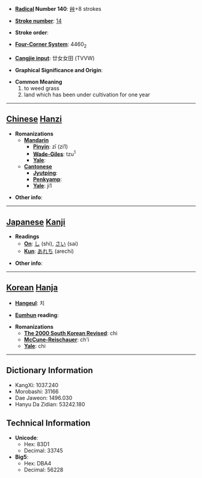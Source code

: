 * '''[[Wiktionary:Chinese radical index| Radical]] Number 140''': [[Wiktionary:Chinese radical index 艸|艸]]+8 strokes

* '''[[Wiktionary:Chinese total strokes index|Stroke number]]''': [[Wiktionary:Chinese total strokes index 14|14]]

* '''Stroke order''': 

* '''[[Wiktionary:Chinese four corner index|Four-Corner System]]''': 4460<sub>2</sub>

* '''[[Wiktionary:Chinese Cangjie index|Cangjie input]]''': 廿女女田 (TVVW)

* '''Graphical Significance and Origin''': 

* '''Common Meaning'''
*#to weed grass
*# land which has been under cultivation for one year


----

== [[Chinese]] [[Hanzi]] ==

* '''Romanizations'''
** '''[[Mandarin]]'''
*** '''[[Pinyin]]''': zī (zi1)
*** '''[[Wade-Giles]]''': tzu<sup>1</sup>
*** '''[[Yale]]''': 
** '''[[Cantonese]]'''
*** '''[[Jyutping]]''':
*** '''[[Penkyamp]]''': 
*** '''[[Yale]]''': ji1

* '''Other info''': 

----

== [[Japanese]] [[Kanji]] ==

* '''Readings'''
** '''[[On]]''': [[し]] (shi), [[さい]] (sai)
** '''[[Kun]]''': [[あれち]] (arechi)

* '''Other info''':  

----

== [[Korean]] [[Hanja]] ==

* '''[[Hangeul]]''': 치

* '''[[Eumhun]] reading''': 

* '''Romanizations'''
** '''[[The 2000 South Korean Revised Romanization|The 2000 South Korean Revised]]''': chi
** '''[[McCune-Reischauer]]''': ch'i
** '''[[Yale]]''': chi

----

== Dictionary Information ==

* KangXi: 1037.240
* Morobashi: 31166
* Dae Jaweon: 1496.030
* Hanyu Da Zidian: 53242.180

== Technical Information ==

* '''Unicode''':
** Hex: 83D1
** Decimal: 33745
* '''Big5''':
** Hex: DBA4
** Decimal: 56228